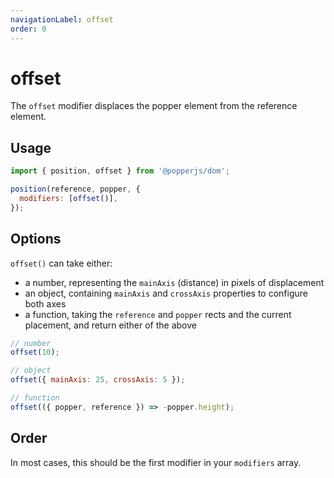 ```yaml
---
navigationLabel: offset
order: 0
---
```



# offset

The `offset` modifier displaces the popper element from the reference element.

<Offset />

## Usage

```js
import { position, offset } from '@popperjs/dom';

position(reference, popper, {
  modifiers: [offset()],
});
```

## Options

`offset()` can take either:

- a number, representing the `mainAxis` (distance) in pixels of displacement
- an object, containing `mainAxis` and `crossAxis` properties to configure both
  axes
- a function, taking the `reference` and `popper` rects and the current
  placement, and return either of the above

```js
// number
offset(10);

// object
offset({ mainAxis: 25, crossAxis: 5 });

// function
offset(({ popper, reference }) => -popper.height);
```

## Order

In most cases, this should be the first modifier in your `modifiers` array.
